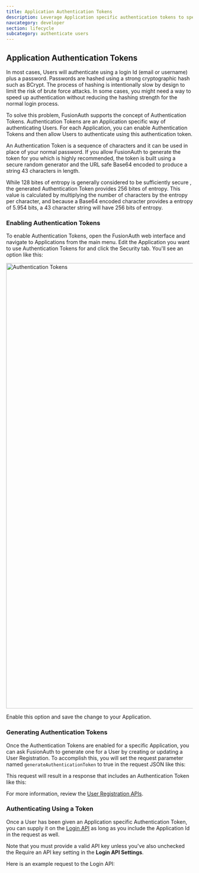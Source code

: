 ```yaml
---
title: Application Authentication Tokens
description: Leverage Application specific authentication tokens to speed up certain authentication tasks.
navcategory: developer
section: lifecycle
subcategory: authenticate users
---
```


## Application Authentication Tokens

In most cases, Users will authenticate using a login Id (email or username) plus a password. Passwords are hashed using a strong cryptographic
hash such as BCrypt. The process of hashing is intentionally slow by design to limit the risk of brute force attacks. In some cases, you might need
a way to speed up authentication without reducing the hashing strength for the normal login process.

To solve this problem, FusionAuth supports the concept of Authentication Tokens. Authentication Tokens are an Application specific way of
authenticating Users. For each Application, you can enable Authentication Tokens and then allow Users to authenticate using this authentication token.

An Authentication Token is a sequence of characters and it can be used in place of your normal password. If you allow FusionAuth to generate the
token for you which is highly recommended, the token is built using a secure random generator and the URL safe Base64 encoded to produce a string 43 characters in length.

While 128 bites of entropy is generally considered to be sufficiently secure , the generated Authentication Token provides 256 bites of entropy. This value is calculated
by multiplying the number of characters by the entropy per character, and because a Base64 encoded character provides a entropy of 5.954 bits, a 43 character string will have 256 bits of entropy.

### Enabling Authentication Tokens

To enable Authentication Tokens, open the FusionAuth web interface and navigate to <Breadcrumb>Applications</Breadcrumb> from the main menu. Edit the Application you want to use Authentication Tokens for and click the Security tab. You'll see an option like this:

<img src="/img/docs/lifecycle/authenticate-users/authentication-token.png" alt="Authentication Tokens" width="1200" role="shadowed" />

Enable this option and save the change to your Application.

### Generating Authentication Tokens

Once the Authentication Tokens are enabled for a specific Application, you can ask FusionAuth to generate one for a User by creating or
updating a User Registration. To accomplish this, you will set the request parameter named `generateAuthenticationToken` to true in
the request JSON like this:

<API method="PUT" uri="/api/user/registration"/>

<JSON title="Example Request JSON" src="user-registrations/create-request-with-authentication-token.json" />

This request will result in a response that includes an Authentication Token like this:

<JSON title="Example Response JSON" src="user-registrations/response-with-authentication-token.json" />

For more information, review the [User Registration APIs](/docs/apis/registrations).

### Authenticating Using a Token

Once a User has been given an Application specific Authentication Token, you can supply it on the [Login API](/docs/apis/login) as long as
you include the Application Id in the request as well.

Note that you must provide a valid API key unless you've also unchecked the <InlineField>Require an API key</InlineField> setting in the <strong>Login API Settings</strong>.

Here is an example request to the Login API:

<JSON title="Example Request JSON" src="login/request-with-authentication-token.json" />

